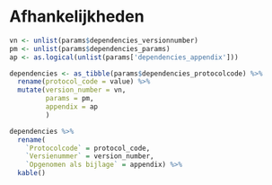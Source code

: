 # Afhankelijkheden


<!--
Hier niets invullen.
Indien er dependencies zijn deze invullen in de yaml sectie van index.Rmd
-->


```r
vn <- unlist(params$dependencies_versionnumber)
pm <- unlist(params$dependencies_params)
ap <- as.logical(unlist(params['dependencies_appendix']))

dependencies <- as_tibble(params$dependencies_protocolcode) %>%
  rename(protocol_code = value) %>%
  mutate(version_number = vn,
         params = pm,
         appendix = ap
         )

dependencies %>%
  rename(
    `Protocolcode` = protocol_code,
    `Versienummer` = version_number,
    `Opgenomen als bijlage` = appendix) %>%
  kable()
```
